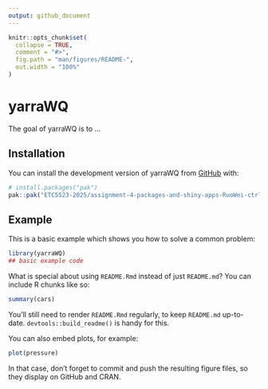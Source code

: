 ```yaml
---
output: github_document
---
```


<!-- README.md is generated from README.Rmd. Please edit that file -->

```r
knitr::opts_chunk$set(
  collapse = TRUE,
  comment = "#>",
  fig.path = "man/figures/README-",
  out.width = "100%"
)
```

# yarraWQ
 
<!-- badges: start -->
<!-- badges: end -->

The goal of yarraWQ is to ...

## Installation

You can install the development version of yarraWQ from [GitHub](https://github.com/) with:

``` r
# install.packages("pak")
pak::pak("ETC5523-2025/assignment-4-packages-and-shiny-apps-RuoWei-ctrl")
```

## Example

This is a basic example which shows you how to solve a common problem:

```r
library(yarraWQ)
## basic example code
```

What is special about using `README.Rmd` instead of just `README.md`? You can include R chunks like so:

```r
summary(cars)
```

You'll still need to render `README.Rmd` regularly, to keep `README.md` up-to-date. `devtools::build_readme()` is handy for this.

You can also embed plots, for example:

```r
plot(pressure)
```

In that case, don't forget to commit and push the resulting figure files, so they display on GitHub and CRAN.
